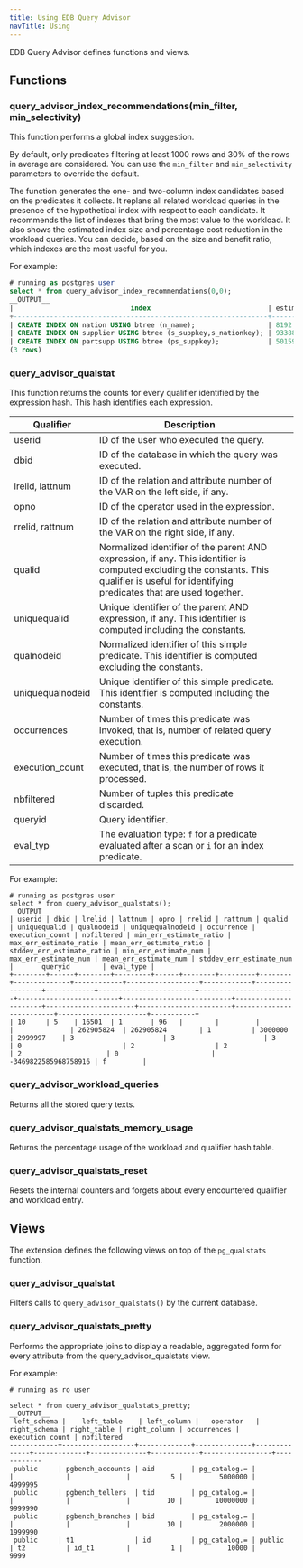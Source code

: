 ```yaml
---
title: Using EDB Query Advisor
navTitle: Using
---
```


EDB Query Advisor defines functions and views.

## Functions

### query_advisor_index_recommendations(min_filter, min_selectivity)
This function performs a global index suggestion. 

By default, only predicates filtering at least 1000 rows and 30% of the rows in average are considered. You can use the `min_filter` and `min_selectivity` parameters to override the default. 

The function generates the one- and two-column index candidates based on the predicates it collects. It replans all related workload queries in the presence of the hypothetical index with respect to each candidate. It recommends the list of indexes that bring the most value to the workload. It also shows the estimated index size and percentage cost reduction in the workload queries. You can decide, based on the size and benefit ratio, which indexes are the most useful for you.

For example:

```sql
# running as postgres user
select * from query_advisor_index_recommendations(0,0);
__OUTPUT__
|                             index                             | estimated_size_in_bytes | estimated_pct_cost_reduction |
+---------------------------------------------------------------+-------------------------+------------------------------+
| CREATE INDEX ON nation USING btree (n_name);                  | 8192                    | 14.619857                    |
| CREATE INDEX ON supplier USING btree (s_suppkey,s_nationkey); | 933888                  | 0.63003576                   |
| CREATE INDEX ON partsupp USING btree (ps_suppkey);            | 50159616                | 13.254544                    |
(3 rows)
```

### query_advisor_qualstat
This function returns the counts for every qualifier identified by the expression hash. This hash identifies each expression.

|    Qualifier     |                                                                                     Description                                                                                      |     |
| ---------------- | ------------------------------------------------------------------------------------------------------------------------------------------------------------------------------------ | --- |
| userid           | ID of the user who executed the query.                                                                                                                                              |     |
| dbid             | ID of the database in which the query was executed.                                                                                                                            |     |
| lrelid, lattnum  | ID of the relation and attribute number of the VAR on the left side, if any.                                                                                                   |     |
| opno             | ID of the operator used in the expression.                                                                                                                                           |     |
| rrelid, rattnum  | ID of the relation and attribute number of the VAR on the right side, if any.                                                                                                  |     |
| qualid           | Normalized identifier of the parent AND expression, if any. This identifier is computed excluding the constants. This qualifier is useful for identifying predicates that are used together. |     |
| uniquequalid     | Unique identifier of the parent AND expression, if any. This identifier is computed including the constants.                                                                       |     |
| qualnodeid       | Normalized identifier of this simple predicate. This identifier is computed excluding the constants.                                                                                 |     |
| uniquequalnodeid | Unique identifier of this simple predicate. This identifier is computed including the constants.                                                                                     |     |
| occurrences       | Number of times this predicate was invoked, that is, number of related query execution.                                                                                              |     |
| execution_count  | Number of times this predicate was executed, that is, the number of rows it processed.                                                                                          |     |
| nbfiltered       | Number of tuples this predicate discarded.                                                                                                                                           |     |
| queryid          | Query identifier.                                                                                                                                                   |     |
| eval_typ         | The evaluation type: `f` for a predicate evaluated after a scan or `i` for an index predicate.                                                                                           |     |

For example:

```
# running as postgres user
select * from query_advisor_qualstats();
__OUTPUT__
| userid | dbid | lrelid | lattnum | opno | rrelid | rattnum | qualid | uniquequalid | qualnodeid | uniquequalnodeid | occurrence | execution_count | nbfiltered | min_err_estimate_ratio | max_err_estimate_ratio | mean_err_estimate_ratio | stddev_err_estimate_ratio | min_err_estimate_num | max_err_estimate_num | mean_err_estimate_num | stddev_err_estimate_num |       queryid        | eval_type |
+--------+------+--------+---------+------+--------+---------+--------+--------------+------------+------------------+------------+-----------------+------------+------------------------+------------------------+-------------------------+---------------------------+----------------------+----------------------+-----------------------+-------------------------+----------------------+-----------+
| 10     | 5    | 16501  | 1       | 96   |        |         |        |              | 262905824  | 262905824        | 1          | 3000000         | 2999997    | 3                      | 3                      | 3                       | 0                         | 2                    | 2                    | 2                     | 0                       | -3469822585968758916 | f         |

```
                       
### query_advisor_workload_queries
Returns all the stored query texts.

### query_advisor_qualstats_memory_usage
Returns the percentage usage of the workload and qualifier hash table.

### query_advisor_qualstats_reset
Resets the internal counters and forgets about every encountered qualifier and workload entry.

## Views
The extension defines the following views on top of the `pg_qualstats` function. 

### query_advisor_qualstat
Filters calls to `query_advisor_qualstats()` by the current database.

### query_advisor_qualstats_pretty
Performs the appropriate joins to display a readable, aggregated form for every attribute from the query_advisor_qualstats view.

For example:

```
# running as ro user

select * from query_advisor_qualstats_pretty;
__OUTPUT__
 left_schema |    left_table    | left_column |   operator   | right_schema | right_table | right_column | occurrences | execution_count | nbfiltered
------------+------------------+-------------+--------------+--------------+-------------+--------------+------------+-----------------+------------
 public     | pgbench_accounts | aid         | pg_catalog.= |              |             |              |          5 |         5000000 |    4999995
 public     | pgbench_tellers  | tid         | pg_catalog.= |              |             |              |         10 |        10000000 |    9999990
 public     | pgbench_branches | bid         | pg_catalog.= |              |             |              |         10 |         2000000 |    1999990
 public     | t1               | id          | pg_catalog.= | public       | t2          | id_t1        |          1 |           10000 |       9999
```